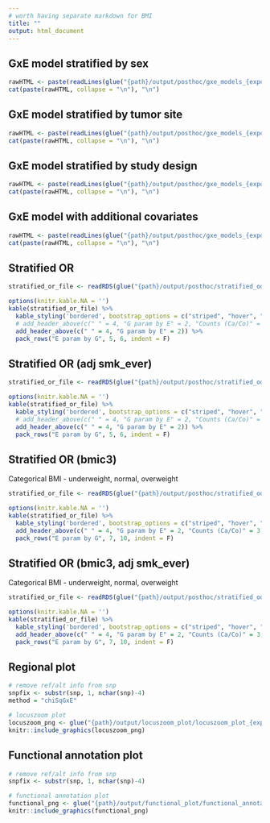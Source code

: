 ```yaml
---
# worth having separate markdown for BMI
title: ""
output: html_document
---
```


## GxE model stratified by sex
```r
rawHTML <- paste(readLines(glue("{path}/output/posthoc/gxe_models_{exposure}_{hrc_version}_{snp}_dose_{glue_collapse(sort(covariates), sep = '_')}_stratified_by_sex.html")))
cat(paste(rawHTML, collapse = "\n"), "\n")
```

## GxE model stratified by tumor site
```r
rawHTML <- paste(readLines(glue("{path}/output/posthoc/gxe_models_{exposure}_{hrc_version}_{snp}_dose_{glue_collapse(sort(covariates), sep = '_')}_stratified_by_cancer_site_sum2.html")))
cat(paste(rawHTML, collapse = "\n"), "\n")
```

## GxE model stratified by study design
```r
rawHTML <- paste(readLines(glue("{path}/output/posthoc/gxe_models_{exposure}_{hrc_version}_{snp}_dose_{glue_collapse(sort(covariates), sep = '_')}_stratified_by_study_design.html")))
cat(paste(rawHTML, collapse = "\n"), "\n")
```

## GxE model with additional covariates
```r
rawHTML <- paste(readLines(glue("{path}/output/posthoc/gxe_models_{exposure}_{hrc_version}_{snp}_dose_covariate_sets.html")))
cat(paste(rawHTML, collapse = "\n"), "\n")
```





## Stratified OR
```r

stratified_or_file <- readRDS(glue("{path}/output/posthoc/stratified_oddsratio_{exposure}_{hrc_version}_{snp}_{glue_collapse(covariates, sep = '_')}.rds"))

options(knitr.kable.NA = '')
kable(stratified_or_file) %>%
  kable_styling('bordered', bootstrap_options = c("striped", "hover", "condensed"), full_width = F, position = 'left') %>%
  # add_header_above(c(" " = 4, "G param by E" = 2, "Counts (Ca/Co)" = 3)) %>%
  add_header_above(c(" " = 4, "G param by E" = 2)) %>%
  pack_rows("E param by G", 5, 6, indent = F)

```


## Stratified OR (adj smk_ever)
```r
stratified_or_file <- readRDS(glue("{path}/output/posthoc/stratified_oddsratio_{exposure}_{hrc_version}_{snp}_{glue_collapse(covariates_smk, sep = '_')}.rds"))

options(knitr.kable.NA = '')
kable(stratified_or_file) %>%
  kable_styling('bordered', bootstrap_options = c("striped", "hover", "condensed"), full_width = F, position = 'left') %>%
  # add_header_above(c(" " = 4, "G param by E" = 2, "Counts (Ca/Co)" = 3)) %>%
  add_header_above(c(" " = 4, "G param by E" = 2)) %>%
  pack_rows("E param by G", 5, 6, indent = F)

```


## Stratified OR (bmic3)
Categorical BMI - underweight, normal, overweight
```r
stratified_or_file <- readRDS(glue("{path}/output/posthoc/stratified_oddsratio_bmic3f_{hrc_version}_{snp}_{glue_collapse(sort(covariates), sep = '_')}.rds"))

options(knitr.kable.NA = '')
kable(stratified_or_file) %>%
  kable_styling('bordered', bootstrap_options = c("striped", "hover", "condensed"), full_width = F, position = 'left') %>%
  add_header_above(c(" " = 4, "G param by E" = 2, "Counts (Ca/Co)" = 3)) %>%
  pack_rows("E param by G", 7, 10, indent = F)

```


## Stratified OR (bmic3, adj smk_ever)
Categorical BMI - underweight, normal, overweight
```r
stratified_or_file <- readRDS(glue("{path}/output/posthoc/stratified_oddsratio_bmic3f_{hrc_version}_{snp}_{glue_collapse(sort(covariates_smk), sep = '_')}.rds"))

options(knitr.kable.NA = '')
kable(stratified_or_file) %>%
  kable_styling('bordered', bootstrap_options = c("striped", "hover", "condensed"), full_width = F, position = 'left') %>%
  add_header_above(c(" " = 4, "G param by E" = 2, "Counts (Ca/Co)" = 3)) %>%
  pack_rows("E param by G", 7, 10, indent = F)

```



## Regional plot
```r
# remove ref/alt info from snp
snpfix <- substr(snp, 1, nchar(snp)-4)
method = "chiSqGxE"

# locuszoom plot
locuszoom_png <- glue("{path}/output/locuszoom_plot/locuszoom_plot_{exposure}_{hrc_version}_{method}_{snpfix}.png")
knitr::include_graphics(locuszoom_png)
```

## Functional annotation plot
```r
# remove ref/alt info from snp
snpfix <- substr(snp, 1, nchar(snp)-4)

# functional annotation plot
functional_png <- glue("{path}/output/functional_plot/functional_annotation_{snpfix}.png")
knitr::include_graphics(functional_png)
```







